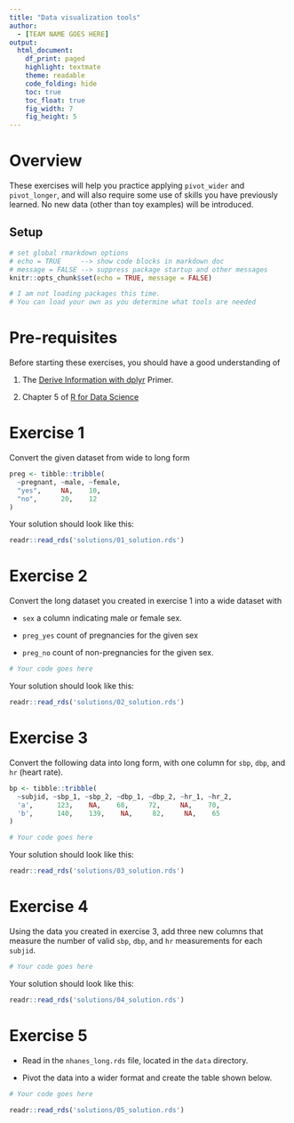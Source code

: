 ```yaml
---
title: "Data visualization tools"
author:
  - [TEAM NAME GOES HERE]
output: 
  html_document:
    df_print: paged
    highlight: textmate 
    theme: readable
    code_folding: hide
    toc: true
    toc_float: true
    fig_width: 7
    fig_height: 5
---
```


# Overview

These exercises will help you practice applying `pivot_wider` and `pivot_longer`, and will also require some use of skills you have previously learned. No new data (other than toy examples) will be introduced.

## Setup

```r

# set global rmarkdown options
# echo = TRUE     --> show code blocks in markdown doc
# message = FALSE --> suppress package startup and other messages
knitr::opts_chunk$set(echo = TRUE, message = FALSE)

# I am not loading packages this time.
# You can load your own as you determine what tools are needed

```

# Pre-requisites

Before starting these exercises, you should have a good understanding of 

1. The [Derive Information with dplyr](https://rstudio.cloud/learn/primers/2.3) Primer.

1. Chapter 5 of [R for Data Science](https://r4ds.had.co.nz/transform.html)

# Exercise 1

Convert the given dataset from wide to long form

```r

preg <- tibble::tribble(
  ~pregnant, ~male, ~female,
  "yes",     NA,    10,
  "no",      20,    12
)

```

Your solution should look like this:

```r

readr::read_rds('solutions/01_solution.rds')

```

# Exercise 2

Convert the long dataset you created in exercise 1 into a wide dataset with 

- `sex` a column indicating male or female sex.

- `preg_yes` count of pregnancies for the given sex

- `preg_no` count of non-pregnancies for the given sex.

```r

# Your code goes here

```

Your solution should look like this:

```r

readr::read_rds('solutions/02_solution.rds')

```

# Exercise 3

Convert the following data into long form, with one column for `sbp`, `dbp`, and `hr` (heart rate). 

```r
bp <- tibble::tribble(
  ~subjid, ~sbp_1, ~sbp_2, ~dbp_1, ~dbp_2, ~hr_1, ~hr_2,
  'a',      123,    NA,    68,     72,     NA,    70,    
  'b',      140,    139,    NA,     82,     NA,    65
)
```


```r

# Your code goes here

```


Your solution should look like this:

```r

readr::read_rds('solutions/03_solution.rds')

```

# Exercise 4

Using the data you created in exercise 3, add three new columns that measure the number of valid `sbp`, `dbp`, and `hr` measurements for each `subjid`.

```r

# Your code goes here

```

Your solution should look like this:

```r

readr::read_rds('solutions/04_solution.rds')

```

# Exercise 5

- Read in the `nhanes_long.rds` file, located in the `data` directory.

- Pivot the data into a wider format and create the table shown below.

```r

# Your code goes here

```


```r

readr::read_rds('solutions/05_solution.rds')

```

